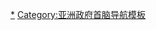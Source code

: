 {{Navbox
|name = 东盟领袖
|title = [[东南亚国家联盟]]成員國[[政府首脑]]
|image = [[File:Association of Southeast Asian Nations (orthographic projection).svg|100px]]
|bodyclass = hlist

|list1 =
* {{flagicon|Brunei}} [[哈桑纳尔·博尔基亚|-{zh-cn:哈桑纳尔; zh-hk:博爾基亞; zh-tw:博爾基亞;}-]]
* {{flagicon|Burma}} [[敏昂來]]
* {{flagicon|Cambodia}} [[洪森]]
* {{flagicon|Indonesia}} [[佐科·維多多|佐科]]
* {{flagicon|Laos}} [[潘坎·維帕萬|潘坎]]
* {{flagicon|Malaysia}} [[依斯迈沙比里]]
* {{flagicon|Philippines}} [[罗德里戈·杜特尔特|-{zh-tw:杜特地;zh-hans:杜特尔特;zh-hk:杜特爾特;}-]]
* {{flagicon|Singapore}} [[李显龙]]
* {{flagicon|Thailand}} [[巴育·占奥差|-{zh-cn:巴育; zh-hk:巴育; zh-tw:帕拉育;}-]]
* {{flagicon|Vietnam}} [[范明政]]

}}<noinclude>

[[Category:亚细安|*]]
[[Category:亚洲政府首脑导航模板]]
</noinclude>